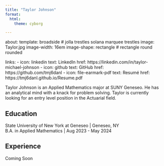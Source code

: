 ```yaml
---
title: "Taylor Johnson" 
format:
  html:
    theme: cyborg

---
```


about:
  template: broadside  # jolla  trestles  solana  marquee  trestles
  image: Taylor.jpg
  image-width: 16em
  image-shape: rectangle # rectangle  round  rounded
  
  links:
    - icon: linkedin
      text: LinkedIn
      href: https://linkedin.com/in/taylor-michael-johnson
    - icon: github
      text: GitHub
      href: https://github.com/tmj6danl
    - icon: file-earmark-pdf
      text: Resumé
      href: https://tmj6danl.github.io/Resume.pdf

Taylor Johnson is an Applied Mathematics major at SUNY Geneseo. He has an analytical mind with a knack for problem solving.
Taylor is currently looking for an entry level position in the Actuarial field.

## Education

State University of New York at Geneseo | Geneseo, NY <br>
B.A. in Applied Mathematics | Aug 2023 - May 2024

## Experience

Coming Soon